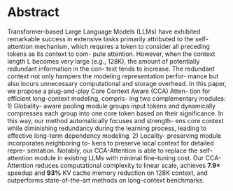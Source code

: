 # Abstract

Transformer-based Large Language Models (LLMs) have exhibited remarkable success in extensive tasks primarily attributed to the self- attention mechanism, which requires a token to consider all preceding tokens as its context to com- pute attention. However, when the context length L becomes very large (e.g., 128K), the amount of potentially redundant information in the con- text tends to increase. The redundant context not only hampers the modeling representation perfor- mance but also incurs unnecessary computational and storage overhead. In this paper, we propose a plug-and-play Core Context Aware (CCA) Atten- tion for efficient long-context modeling, compris- ing two complementary modules: 1) Globality- aware pooling module groups input tokens and dynamically compresses each group into one core token based on their significance. In this way, our method automatically focuses and strength- ens core context while diminishing redundancy during the learning process, leading to effective long-term dependency modeling. 2) Locality- preserving module incorporates neighboring to- kens to preserve local context for detailed repre- sentation. Notably, our CCA-Attention is able to replace the self-attention module in existing LLMs with minimal fine-tuning cost. Our CCA-Attention reduces computational complexity to linear scale, achieves **7.9×** speedup and **93%** KV cache memory reduction on 128K context, and outperforms state-of-the-art methods on long-context benchmarks.